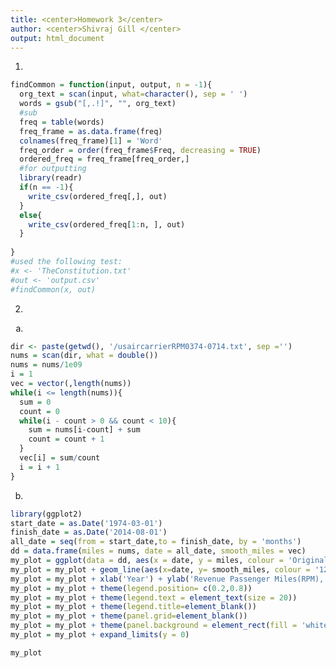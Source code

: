 ```yaml
---
title: <center>Homework 3</center>
author: <center>Shivraj Gill </center>
output: html_document
---
```


1. 

```r

findCommon = function(input, output, n = -1){  
  org_text = scan(input, what=character(), sep = ' ')
  words = gsub("[,.!]", "", org_text)
  #sub
  freq = table(words)
  freq_frame = as.data.frame(freq)
  colnames(freq_frame)[1] = 'Word'
  freq_order = order(freq_frame$Freq, decreasing = TRUE)
  ordered_freq = freq_frame[freq_order,]
  #for outputting
  library(readr)
  if(n == -1){
    write_csv(ordered_freq[,], out)
  }
  else{
    write_csv(ordered_freq[1:n, ], out)
  }
  
}
#used the following test:
#x <- 'TheConstitution.txt'
#out <- 'output.csv'
#findCommon(x, out)
```
2. 
a. 
```r
dir <- paste(getwd(), '/usaircarrierRPM0374-0714.txt', sep ='')
nums = scan(dir, what = double())
nums = nums/1e09
i = 1
vec = vector(,length(nums))
while(i <= length(nums)){
  sum = 0
  count = 0
  while(i - count > 0 && count < 10){
    sum = nums[i-count] + sum
    count = count + 1
  }
  vec[i] = sum/count
  i = i + 1
}

```
b. 
```r
library(ggplot2)
start_date = as.Date('1974-03-01')
finish_date = as.Date('2014-08-01')
all_date = seq(from = start_date,to = finish_date, by = 'months')
dd = data.frame(miles = nums, date = all_date, smooth_miles = vec)
my_plot = ggplot(data = dd, aes(x = date, y = miles, colour = 'Original Data')) + geom_line()
my_plot = my_plot + geom_line(aes(x=date, y= smooth_miles, colour = '12-Month MA')) 
my_plot = my_plot + xlab('Year') + ylab('Revenue Passenger Miles(RPM), billions') + ggtitle('U.S Air Carrier Revenue Passenger Miles, 1974-2014')
my_plot = my_plot + theme(legend.position= c(0.2,0.8))
my_plot = my_plot + theme(legend.text = element_text(size = 20))
my_plot = my_plot + theme(legend.title=element_blank())
my_plot = my_plot + theme(panel.grid=element_blank())
my_plot = my_plot + theme(panel.background = element_rect(fill = 'white', colour = 'grey'))
my_plot = my_plot + expand_limits(y = 0)

my_plot
```
